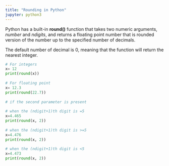 ```yaml
---
title: "Rounding in Python"
jupyter: python3
---
```


Python has a built-in **round()** function that takes two numeric arguments, *number* and *ndigits*, and returns a floating point number that is rounded version of the number up to the specified number of decimals.

The default number of decimal is 0, meaning that the function will return the nearest integer.

```python
# For integers
x= 12
print(round(x))
 
# For floating point
x= 12.3
print(round(22.7))  
 
# if the second parameter is present
 
# when the (ndigit+1)th digit is =5 
x=4.465
print(round(x, 2)) 
   
# when the (ndigit+1)th digit is >=5 
x=4.476
print(round(x, 2))   
   
# when the (ndigit+1)th digit is <5 
x=4.473
print(round(x, 2))


```
